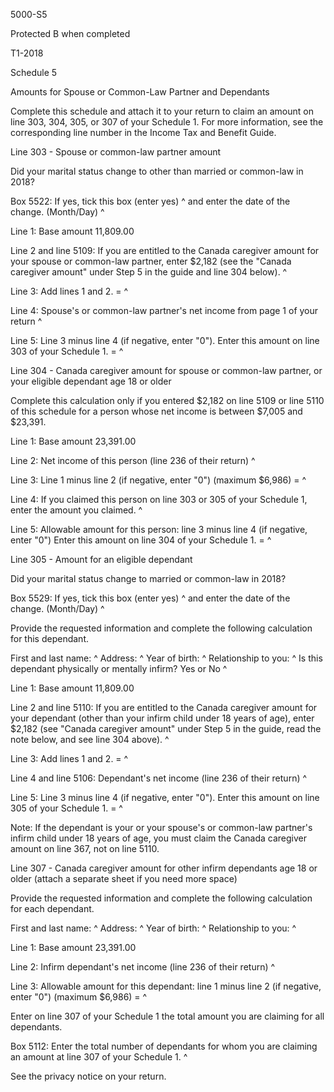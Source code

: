 ﻿5000-S5 
 
Protected B when completed 
 
T1-2018 
 
Schedule 5 
 
Amounts for Spouse or Common-Law Partner and Dependants 
 
Complete this schedule and attach it to your return to claim an amount on 
line 303, 304, 305, or 307 of your Schedule 1. For more information, see the 
corresponding line number in the Income Tax and Benefit Guide. 
 
Line 303 - Spouse or common-law partner amount 
 
Did your marital status change to other than married or common-law in 2018? 
 
Box 5522: If yes, tick this box (enter yes) ^
and enter the date of the change. (Month/Day) ^
 
Line 1: Base amount 11,809.00 
 
Line 2 and line 5109: If you are entitled to the Canada caregiver amount for 
your spouse or common-law partner, enter $2,182 (see the "Canada caregiver 
amount" under Step 5 in the guide and line 304 below). ^
 
Line 3: Add lines 1 and 2. = ^
 
Line 4: Spouse's or common-law partner's net income from page 1 of your 
return ^
 
Line 5: Line 3 minus line 4 (if negative, enter "0"). Enter this amount on 
line 303 of your Schedule 1. = ^
 
Line 304 - Canada caregiver amount for spouse or common-law partner, or your 
eligible dependant age 18 or older 
 
Complete this calculation only if you entered $2,182 on line 5109 or line 
5110 of this schedule for a person whose net income is between $7,005 and 
$23,391. 
 
Line 1: Base amount 23,391.00 
 
Line 2: Net income of this person (line 236 of their return) ^
 
Line 3: Line 1 minus line 2 (if negative, enter "0") (maximum $6,986) = ^
 
Line 4: If you claimed this person on line 303 or 305 of your Schedule 1, 
enter the amount you claimed. ^
 
Line 5: Allowable amount for this person: line 3 minus line 4 (if negative, 
enter "0") Enter this amount on line 304 of your Schedule 1. = ^
 
Line 305 - Amount for an eligible dependant 
 
Did your marital status change to married or common-law in 2018? 
 
Box 5529: If yes, tick this box (enter yes) ^
and enter the date of the change. (Month/Day) ^
 
Provide the requested information and complete the following calculation for 
this dependant. 
 
First and last name: ^
Address: ^
Year of birth: ^
Relationship to you: ^
Is this dependant physically or mentally infirm? Yes or No ^
 
Line 1: Base amount 11,809.00 
 
Line 2 and line 5110: If you are entitled to the Canada caregiver amount for 
your dependant (other than your infirm child under 18 years of age), enter 
$2,182 (see "Canada caregiver amount" under Step 5 in the guide, read the 
note below, and see line 304 above). ^
 
Line 3: Add lines 1 and 2. = ^
 
Line 4 and line 5106: Dependant's net income (line 236 of their return) ^
 
Line 5: Line 3 minus line 4 (if negative, enter "0"). Enter this amount on 
line 305 of your Schedule 1. = ^
 
Note: 
If the dependant is your or your spouse's or common-law partner's infirm 
child under 18 years of age, you must claim the Canada caregiver amount on 
line 367, not on line 5110. 
 
Line 307 - Canada caregiver amount for other infirm dependants age 18 or 
older (attach a separate sheet if you need more space) 
 
Provide the requested information and complete the following calculation for 
each dependant. 
 
First and last name: ^
Address: ^
Year of birth: ^
Relationship to you: ^
 
Line 1: Base amount 23,391.00 
 
Line 2: Infirm dependant's net income (line 236 of their return) ^
 
Line 3: Allowable amount for this dependant: line 1 minus line 2 (if 
negative, enter "0") (maximum $6,986) = ^
 
Enter on line 307 of your Schedule 1 the total amount you are claiming for 
all dependants. 
 
Box 5112: Enter the total number of dependants for whom you are claiming an 
amount at line 307 of your Schedule 1. ^
 
See the privacy notice on your return.
